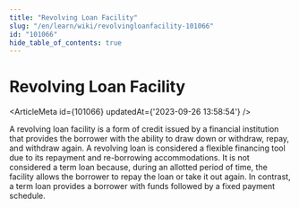 ```yaml
---
title: "Revolving Loan Facility"
slug: "/en/learn/wiki/revolvingloanfacility-101066"
id: "101066"
hide_table_of_contents: true
---
```



# Revolving Loan Facility

<ArticleMeta id={101066} updatedAt={'2023-09-26 13:58:54'} />
<div className='border-solid border-b border-t-0 my-4 border-[var(--ifm-color-gray-300)]' />

A revolving loan facility is a form of credit issued by a financial institution that provides the borrower with the ability to draw down or withdraw, repay, and withdraw again. A revolving loan is considered a flexible financing tool due to its repayment and re-borrowing accommodations. It is not considered a term loan because, during an allotted period of time, the facility allows the borrower to repay the loan or take it out again. In contrast, a term loan provides a borrower with funds followed by a fixed payment schedule.
